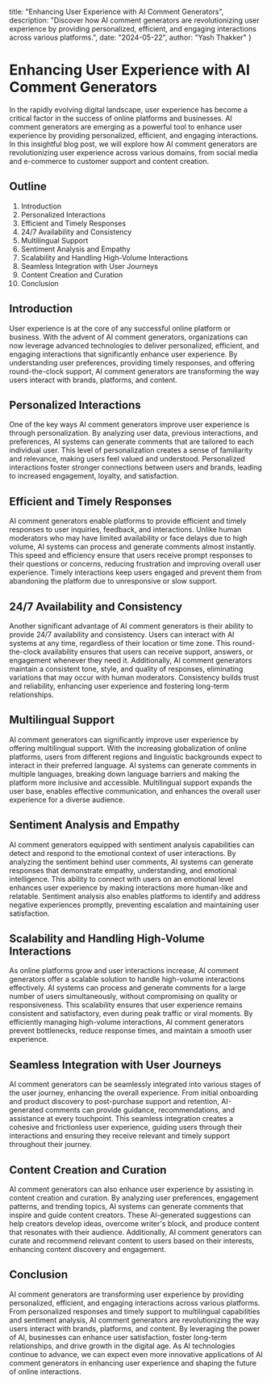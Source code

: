   title: "Enhancing User Experience with AI Comment Generators",
  description: "Discover how AI comment generators are revolutionizing user experience by providing personalized, efficient, and engaging interactions across various platforms.",
  date: "2024-05-22",
  author: "Yash Thakker"
}

# Enhancing User Experience with AI Comment Generators

In the rapidly evolving digital landscape, user experience has become a critical factor in the success of online platforms and businesses. AI comment generators are emerging as a powerful tool to enhance user experience by providing personalized, efficient, and engaging interactions. In this insightful blog post, we will explore how AI comment generators are revolutionizing user experience across various domains, from social media and e-commerce to customer support and content creation.

## Outline

1. Introduction
2. Personalized Interactions
3. Efficient and Timely Responses
4. 24/7 Availability and Consistency
5. Multilingual Support
6. Sentiment Analysis and Empathy
7. Scalability and Handling High-Volume Interactions
8. Seamless Integration with User Journeys
9. Content Creation and Curation
10. Conclusion

## Introduction

User experience is at the core of any successful online platform or business. With the advent of AI comment generators, organizations can now leverage advanced technologies to deliver personalized, efficient, and engaging interactions that significantly enhance user experience. By understanding user preferences, providing timely responses, and offering round-the-clock support, AI comment generators are transforming the way users interact with brands, platforms, and content.

## Personalized Interactions

One of the key ways AI comment generators improve user experience is through personalization. By analyzing user data, previous interactions, and preferences, AI systems can generate comments that are tailored to each individual user. This level of personalization creates a sense of familiarity and relevance, making users feel valued and understood. Personalized interactions foster stronger connections between users and brands, leading to increased engagement, loyalty, and satisfaction.

## Efficient and Timely Responses

AI comment generators enable platforms to provide efficient and timely responses to user inquiries, feedback, and interactions. Unlike human moderators who may have limited availability or face delays due to high volume, AI systems can process and generate comments almost instantly. This speed and efficiency ensure that users receive prompt responses to their questions or concerns, reducing frustration and improving overall user experience. Timely interactions keep users engaged and prevent them from abandoning the platform due to unresponsive or slow support.

## 24/7 Availability and Consistency

Another significant advantage of AI comment generators is their ability to provide 24/7 availability and consistency. Users can interact with AI systems at any time, regardless of their location or time zone. This round-the-clock availability ensures that users can receive support, answers, or engagement whenever they need it. Additionally, AI comment generators maintain a consistent tone, style, and quality of responses, eliminating variations that may occur with human moderators. Consistency builds trust and reliability, enhancing user experience and fostering long-term relationships.

## Multilingual Support

AI comment generators can significantly improve user experience by offering multilingual support. With the increasing globalization of online platforms, users from different regions and linguistic backgrounds expect to interact in their preferred language. AI systems can generate comments in multiple languages, breaking down language barriers and making the platform more inclusive and accessible. Multilingual support expands the user base, enables effective communication, and enhances the overall user experience for a diverse audience.

## Sentiment Analysis and Empathy

AI comment generators equipped with sentiment analysis capabilities can detect and respond to the emotional context of user interactions. By analyzing the sentiment behind user comments, AI systems can generate responses that demonstrate empathy, understanding, and emotional intelligence. This ability to connect with users on an emotional level enhances user experience by making interactions more human-like and relatable. Sentiment analysis also enables platforms to identify and address negative experiences promptly, preventing escalation and maintaining user satisfaction.

## Scalability and Handling High-Volume Interactions

As online platforms grow and user interactions increase, AI comment generators offer a scalable solution to handle high-volume interactions effectively. AI systems can process and generate comments for a large number of users simultaneously, without compromising on quality or responsiveness. This scalability ensures that user experience remains consistent and satisfactory, even during peak traffic or viral moments. By efficiently managing high-volume interactions, AI comment generators prevent bottlenecks, reduce response times, and maintain a smooth user experience.

## Seamless Integration with User Journeys

AI comment generators can be seamlessly integrated into various stages of the user journey, enhancing the overall experience. From initial onboarding and product discovery to post-purchase support and retention, AI-generated comments can provide guidance, recommendations, and assistance at every touchpoint. This seamless integration creates a cohesive and frictionless user experience, guiding users through their interactions and ensuring they receive relevant and timely support throughout their journey.

## Content Creation and Curation

AI comment generators can also enhance user experience by assisting in content creation and curation. By analyzing user preferences, engagement patterns, and trending topics, AI systems can generate comments that inspire and guide content creators. These AI-generated suggestions can help creators develop ideas, overcome writer's block, and produce content that resonates with their audience. Additionally, AI comment generators can curate and recommend relevant content to users based on their interests, enhancing content discovery and engagement.

## Conclusion

AI comment generators are transforming user experience by providing personalized, efficient, and engaging interactions across various platforms. From personalized responses and timely support to multilingual capabilities and sentiment analysis, AI comment generators are revolutionizing the way users interact with brands, platforms, and content. By leveraging the power of AI, businesses can enhance user satisfaction, foster long-term relationships, and drive growth in the digital age. As AI technologies continue to advance, we can expect even more innovative applications of AI comment generators in enhancing user experience and shaping the future of online interactions.